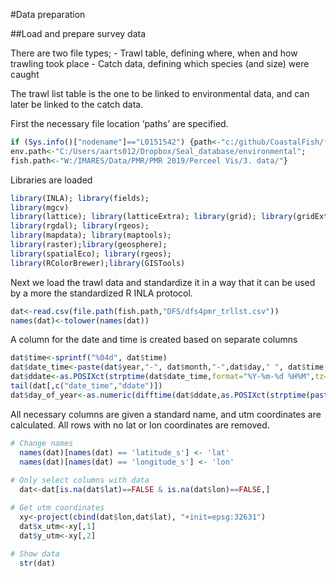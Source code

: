 #Data preparation

##Load and prepare survey data

There are two file types; 
- Trawl table, defining where, when and how trawling took place
- Catch data, defining which species (and size) were caught

The trawl list table is the one to be linked to environmental data, and can later be linked to the catch data.

First the necessary file location 'paths' are specified.  

```r
if (Sys.info()["nodename"]=="L0151542") {path<-"c:/github/CoastalFish/fish_book/data";
env.path<-"C:/Users/aarts012/Dropbox/Seal_database/environmental";
fish.path<-"W:/IMARES/Data/PMR/PMR 2019/Perceel Vis/3. data/"}
```

Libraries are loaded

```r
library(INLA); library(fields); 
library(mgcv)
library(lattice); library(latticeExtra); library(grid); library(gridExtra);
library(rgdal); library(rgeos); 
library(mapdata); library(maptools);
library(raster);library(geosphere);
library(spatialEco); library(rgeos); 
library(RColorBrewer);library(GISTools)

```

Next we load the trawl data and standardize it in a way that it can be used by a more the standardized R INLA protocol.

```r
dat<-read.csv(file.path(fish.path,"DFS/dfs4pmr_trllst.csv"))
names(dat)<-tolower(names(dat))
```

A column for the date and time is created based on separate columns

```r
dat$time<-sprintf("%04d", dat$time)
dat$date_time<-paste(dat$year,"-", dat$month,"-",dat$day," ", dat$time, sep="")
dat$ddate<-as.POSIXct(strptime(dat$date_time,format="%Y-%m-%d %H%M",tz="UTC")) 
tail(dat[,c("date_time","ddate")])
dat$day_of_year<-as.numeric(difftime(dat$ddate,as.POSIXct(strptime(paste(dat$year,"-01-01 0000", sep=""),format="%Y-%m-%d %H%M",tz="UTC"),units="days")))
```

All necessary columns are given a standard name, and utm coordinates are calculated. All rows with no lat or lon coordinates are removed. 

```r
# Change names
  names(dat)[names(dat) == 'latitude_s'] <- 'lat'
  names(dat)[names(dat) == 'longitude_s'] <- 'lon'
  
# Only select columns with data  
  dat<-dat[is.na(dat$lat)==FALSE & is.na(dat$lon)==FALSE,]

# Get utm coordinates  
  xy<-project(cbind(dat$lon,dat$lat), "+init=epsg:32631")
  dat$x_utm<-xy[,1]
  dat$y_utm<-xy[,2]
 
# Show data   
  str(dat)
``` 



